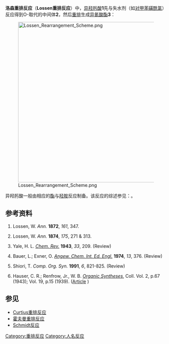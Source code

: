 '''洛森重排反应'''（'''Lossen重排反应'''）中，[[异羟肟酸|异羟肟酸]]'''1'''先与失水剂（如[[对甲苯磺酰氯|对甲苯磺酰氯]]）反应得到O-取代的中间体'''2'''，然后[[重排|重排]]生成[[异氰酸酯|异氰酸酯]]'''3'''：{{Ref|Lossen1872}}{{Ref|Lossen1874}}

[[File:Lossen_Rearrangement_Scheme.png|500px]]

异羟肟酸一般由相应的[[酯|酯]]与[[羟胺|羟胺]]反应制备。{{Ref|Hauser1939}}该反应的综述参见：{{Ref|Yale1943}}{{Ref|Bauer1974}}{{Ref|Shiori1991}}。

== 参考资料 ==
<div class="references-small">
# {{Note|Lossen1872}} Lossen, W. ''Ann.'' '''1872''', ''161'', 347.
# {{Note|Lossen1874}} Lossen, W. ''Ann.'' '''1874''', ''175'', 271 & 313.
# {{Note|Yale1943}} Yale, H. L. ''[[Chem._Rev.|Chem. Rev.]]'' '''1943''', ''33'', 209. (Review)
# {{Note|Bauer1974}} Bauer, L.; Exner, O. ''[[Angew._Chem._Int._Ed._Engl.|Angew. Chem. Int. Ed. Engl.]]'' '''1974''', ''13'', 376. (Review)
# {{Note|Shiori1991}} Shiori, T. ''Comp. Org. Syn.'' '''1991''', ''6'', 821-825. (Review)
# {{Note|Hauser1939}} Hauser, C. R.; Renfrow, Jr., W. B. ''[[Organic_Syntheses|Organic Syntheses]]'', Coll. Vol. 2, p.67 (1943); Vol. 19, p.15 (1939). ([http://www.orgsyn.org/orgsyn/prep.asp?prep=cv2p0067 Article] {{Wayback|url=http://www.orgsyn.org/orgsyn/prep.asp?prep=cv2p0067 |date=20120728092404 }})
</div>

== 参见 ==
*[[Curtius重排反应|Curtius重排反应]]
*[[霍夫曼重排反应|霍夫曼重排反应]]
*[[Schmidt反应|Schmidt反应]]

[[Category:重排反应|Category:重排反应]]
[[Category:人名反应|Category:人名反应]]